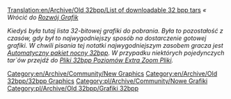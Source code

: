 [[Translation:en/Archive/Old 32bpp/List of downloadable 32 bpp tars]]
<!--{{shortcut|32bpp list}}-->
''« Wrócić do [[pl/Development/NewGRF/Main Page|Rozwój Grafik]]''

<!--{{historic|Separately downloadable 32bpp graphics are supported in '''OpenTTD 0.6.0 beta 1''' till OpenTTD 1.1. To use them, you have to place the TARs in your <code>data</code> directory and start OpenTTD with a 32bpp [[blitter]]. You can find more information in the article [[playing with 32bpp graphics]].'' See also the [[32bpp Extra Zoom Levels|Extra Zoom Levels]] project. -->
{{pl/Historyczne|Oddzielnie pobierane grafiki 32bpp są obsługiwane w '''OpenTTD 0.6.0 beta 1''' do OpenTTD 1.1. Aby z nich skorzystać, musisz umieścić pliki TAR w katalogu <code>data</code> i uruchomić OpenTTD z 32bpp [[pl/Archive/Source/Blitter|blitter]]. Więcej informacji można znaleźć w artykule [[en/Community/NewGRF/Playing with 32 bpp graphics]]. '' Zobacz także projekt [[en/Community/NewGRF/Playing with 32 bpp graphics|Extra Zoom Levels]].<!--gra z grafiką 32bpp, Dodatkowe powiększenie 32bpp|Dodatkowe poziomy powiększenia-->

OpenTTD 1.2.0 i nowsze obsługują 32bpp bezpośrednio przez obsługę NewGRF}}

''Kiedyś była tutaj lista 32-bitowej grafiki do pobrania. Była to pozostałość z czasów, gdy był to najwygodniejszy sposób na dostarczenie gotowej grafiki. W chwili pisania tej notatki najwygodniejszym zasobem gracza jest <!--[[32bit automated nightly bundle]]-->[[pl/Archive/Old 32bpp/Automatyczny pakiet nocny 32bpp|Automatyczny pakiet nocny 32bpp]]. W przypadku niektórych pojedynczych tar`ów przejdź do [[pl/Archive/Old 32bpp/Pliki poziomów EZ 32bpp|Pliki 32bpp Poziomów Extra Zoom Pliki]].''

<!--{{Navbox Graphics Development}}-->{{pl/Archive/Old 32bpp/Navbox Programowanie grafik}}

[[Category:en/Archive/Community/New Graphics]] [[Category:en/Archive/Old 32bpp/32bpp Graphics]] [[Category:pl/Archive/Community/Nowe Grafiki]] [[Category:pl/Archive/Old 32bpp/Grafiki 32bpp]]